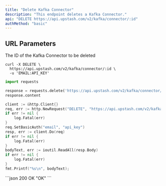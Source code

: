 ```yaml
---
title: "Delete Kafka Connector"
description: "This endpoint deletes a Kafka Connector."
api: "DELETE https://api.upstash.com/v2/kafka/connector/:id"
authMethod: "basic"
---
```




## URL Parameters

<ParamField path="id" type="string" required>
The ID of the Kafka Connector to be deleted
</ParamField>

<RequestExample>

```shell curl
curl -X DELETE \
  https://api.upstash.com/v2/kafka/connector/:id \
  -u 'EMAIL:API_KEY'
```

```python Python
import requests

response = requests.delete('https://api.upstash.com/v2/kafka/connector/:id' auth=('EMAIL', 'API_KEY'))
response.content
```

```go Go
client := &http.Client{}
req, err := http.NewRequest("DELETE", "https://api.upstash.com/v2/kafka/connector/:id", nil)
if err != nil {
    log.Fatal(err)
}
req.SetBasicAuth("email", "api_key")
resp, err := client.Do(req)
if err != nil {
    log.Fatal(err)
}
bodyText, err := ioutil.ReadAll(resp.Body)
if err != nil {
    log.Fatal(err)
}
fmt.Printf("%s\n", bodyText);
```

</RequestExample>

<ResponseExample>
```json 200 OK
"OK"
```
</ResponseExample>
